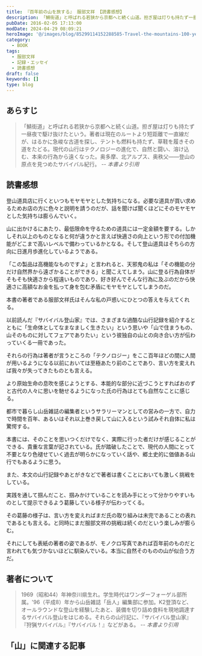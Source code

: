 ```yaml
---
title: 『百年前の山を旅する』 服部文祥 【読書感想】
description: 「鯖街道」と呼ばれる若狭から京都へと続く山道。担ぎ屋は灯りも持たず一昼夜で駆け抜けたという。著者は現在のルートより短距離で一直線だが、はるかに急峻な古道を探し、テントも燃料も持たず、草鞋を履きその道をたどる。現代の山行はテクノロジーの進化で、自然と闘い、溶け込む、本来の行為から遠くなった。
pubDate: 2016-02-05 17:13:00
modDate: 2024-04-29 08:09:21
heroImage: '@/images/blog/85299114152288585-Travel-the-mountains-100-years-ago.webp'
category:
  - BOOK
tags:
  - 服部文祥
  - 記録・エッセイ
  - 読書感想
draft: false
keywords: []
type: blog
---
```



## あらすじ

> 「鯖街道」と呼ばれる若狭から京都へと続く山道。担ぎ屋は灯りも持たず一昼夜で駆け抜けたという。著者は現在のルートより短距離で一直線だが、はるかに急峻な古道を探し、テントも燃料も持たず、草鞋を履きその道をたどる。現代の山行はテクノロジーの進化で、自然と闘い、溶け込む、本来の行為から遠くなった。奥多摩、北アルプス、奥秩父――登山の原点を見つめたサバイバル紀行。 <cite>-- 本書より引用</cite>

## 読書感想

登山道具店に行くといつもモヤモヤとした気持ちになる。必要な道具が買い求めるためお店の方に色々と説明を請うのだが、話を聞けば聞くほどにそのモヤモヤとした気持ちは膨らんでいく。

山に出かけるにあたり、最低限命を守るための道具には一定金額を要する。しかしそれ以上のものとなると何が違うかと言えば快適さの向上という形での付加機能がどこまで高いレベルで備わっているかとなる。そして登山道具はそちらの方向に日進月歩進化しているようである。

「この製品は高機能なものですよ」と言われると、天邪鬼の私は「その機能の分だけ自然界から遠ざかることができる」と聞こえてしまう。山に登る行為自体がそもそも快適さから程遠いものであり、好き好んでそんな行為に及ぶのだから快適さに高額なお金を払って身を包む矛盾にモヤモヤとしてしまうのだ。

本書の著者である服部文祥氏はそんな私の戸惑いにひとつの答えを与えてくれる。

以前読んだ『サバイバル登山家』では、さまざまな過酷な山行記録を紹介するとともに「生命体としてなまなましく生きたい」という思いや「山で住まうもの、山そのものに対してフェアでありたい」という彼独自の山との向き合い方が伝わっていくる一冊であった。

<BlogCard
  title='『サバイバル登山家』 服部文祥 【読書感想・あらすじ】'
  description='サバイバル登山家 （服部文祥）のあらすじと感想。「生きようとする自分を経験すること、僕の登山のオリジナルは今でもそこにある」ハットリ・ブンショウ。36歳。サバイバル登山家。フリークライミング、沢登り、山スキー、アルパインクライミングからヒマラヤの高所登山まで、オールラウンドに登山を'
  url='https://www.neputa-note.net/2016/01/blog-post/'
  domain='www.neputa-note.net'
/>

それらの行為は著者が言うところの「テクノロジー」をここ百年ほどの間に人間が用いるようになる以前においては至極あたり前のことであり、言い方を変えれば我々が失ってきたものとも言える。

より原始生命の息吹を感じようとする、本能的な部分に近づこうとすればおのずと古代の人々に思いを馳せるようになった氏の行為はとても自然なことに感じる。

都市で暮らし山岳雑誌の編集者というサラリーマンとしての営みの一方で、自力で時間を百年、あるいはそれ以上巻き戻して山に入るという試みそれ自体に私は驚愕する。

本書には、そのことを思いつくだけでなく、実際に行った者だけが感じることができる、貴重な言葉が記されている。氏が踏破したことで、現代の人間にとって不要となり色褪せていく過去が明らかになっていく話や、郷土史的に価値ある山行でもあるように思う。

また、本文の山行記録やあとがきなどで著者は書くことにおいても激しく挑戦をしている。

実践を通して掴んだこと、掴みかけていることを読み手にとって分かりやすいものとして提示できるよう葛藤している様子が伝わってくる。

その葛藤の様子は、言い方を変えればまだ氏の取り組みは未完であることの表れであるとも言える。と同時にまだ服部文祥の挑戦は続くのだという楽しみが膨らむ。

それにしても表紙の著者の姿であるが、モノクロ写真であれば百年前のものだと言われても気づかないほどに馴染んでいる。本当に自然そのものの山が似合う方だ。

<div class='not-prose'>
  <div data-vc_mylinkbox_id='886765689'></div>
</div>

## 著者について

> 1969（昭和44）年神奈川県生れ。学生時代はワンダーフォーゲル部所属。'96（平成8）年から山岳雑誌「岳人」編集部に参加。K2登頂など、オールラウンドな登山を経験したあと、装備を切り詰め食料を現地調達するサバイバル登山をはじめる。それらの山行記に、『サバイバル登山家』『狩猟サバイバル』『サバイバル！』などがある。 <cite>-- 本書より引用</cite>

## 「山」に関連する記事

<BlogCard
  title='【作品紹介】 「山」にまつわる本　～小説、ノンフィクションなどなど'
  description='「山」に興味を持つにいたるまで 突然ですが、「山」は好きですか？遠くから美しい山の稜線を眺めたり、一歩ずつ足を踏み入れ頂上を目指したり。いつからか私はすっかり山の虜になってしまいました。 もとはと言えば、身近に登山をする人がいたことや、『岳』という山岳救助をテーマにした漫画を読んだことがキッカケでし'
  url='https://www.neputa-note.net/2018/01/books-about-mountain/'
  domain='www.neputa-note.net'
/>
